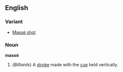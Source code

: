 ==English==

===Variant===
*[[Massé shot]]

===Noun===
'''massé'''

#(''Billiards'') A [[stroke]] made with the [[cue]] held vertically.